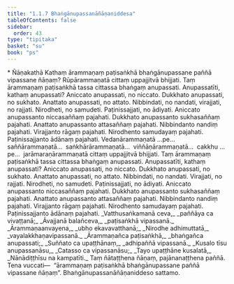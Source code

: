 ```yaml
---
title: "1.1.7 Bhaṅgānupassanāñāṇaniddesa"
tableOfContents: false
sidebar:
  order: 43
type: "tipitaka"
basket: "su"
book: "ps"
---
```



<DynamicBreadcrumb />

<Paragraph type="center" book="ps">
* Ñāṇakathā
</Paragraph>


<Division number="51" book="ps">

<Paragraph number="366" book="ps">
Kathaṃ ārammaṇaṃ paṭisaṅkhā bhaṅgānupassane paññā vipassane ñāṇaṃ? Rūpārammaṇatā cittaṃ uppajjitvā bhijjati. Taṃ ārammaṇaṃ paṭisaṅkhā tassa cittassa bhaṅgaṃ anupassati.
</Paragraph>

<Paragraph number="367" book="ps">
<Emphasis>Anupassatī</Emphasis>ti, kathaṃ anupassati? Aniccato anupassati, no niccato. Dukkhato anupassati, no sukhato. Anattato anupassati, no attato. Nibbindati, no nandati, virajjati, no rajjati. Nirodheti, no samudeti. Paṭinissajjati, no ādiyati.
</Paragraph>

</Division>
<Division number="52" book="ps">

<Paragraph number="368" book="ps">
Aniccato anupassanto niccasaññaṃ pajahati. Dukkhato anupassanto sukhasaññaṃ pajahati. Anattato anupassanto attasaññaṃ pajahati. Nibbindanto nandiṃ pajahati. Virajjanto rāgaṃ pajahati. Nirodhento samudayaṃ pajahati. Paṭinissajjanto ādānaṃ pajahati.
</Paragraph>

<Paragraph number="369" book="ps">
Vedanārammaṇatā …pe…  saññārammaṇatā…  saṅkhārārammaṇatā…  viññāṇārammaṇatā…  cakkhu …pe…  jarāmaraṇārammaṇatā cittaṃ uppajjitvā bhijjati. Taṃ ārammaṇaṃ paṭisaṅkhā tassa cittassa bhaṅgaṃ anupassati. Anupassatīti, kathaṃ anupassati? Aniccato anupassati, no niccato. Dukkhato anupassati, no sukhato. Anattato anupassati, no attato. Nibbindati, no nandati. Virajjati, no rajjati. Nirodheti, no samudeti. Paṭinissajjati, no ādiyati.
</Paragraph>

<Paragraph number="370" book="ps">
Aniccato anupassanto niccasaññaṃ pajahati. Dukkhato anupassanto sukhasaññaṃ pajahati. Anattato anupassanto attasaññaṃ pajahati. Nibbindanto nandiṃ pajahati. Virajjanto rāgaṃ pajahati. Nirodhento samudayaṃ pajahati. Paṭinissajjanto ādānaṃ pajahati.
</Paragraph>

<Paragraph number="371" type="verses" book="ps">
_Vatthusaṅkamanā ceva,_  
_paññāya ca vivaṭṭanā;_  
_Āvajjanā balañceva,_  
_paṭisaṅkhā vipassanā._  

</Paragraph>

<Paragraph number="372" type="verses" book="ps">
_Ārammaṇaanvayena,_  
_ubho ekavavatthanā;_  
_Nirodhe adhimuttatā,_  
_vayalakkhaṇavipassanā._  

</Paragraph>

<Paragraph number="373" type="verses" book="ps">
_Ārammaṇañca paṭisaṅkhā,_  
_bhaṅgañca anupassati;_  
_Suññato ca upaṭṭhānaṃ,_  
_adhipaññā vipassanā._  

</Paragraph>

<Paragraph number="374" type="verses" book="ps">
_Kusalo tīsu anupassanāsu,_  
_Catasso ca vipassanāsu;_  
_Tayo upaṭṭhāne kusalatā,_  
_Nānādiṭṭhīsu na kampatīti._  

</Paragraph>

<Paragraph number="375" book="ps">
Taṃ ñātaṭṭhena ñāṇaṃ, pajānanaṭṭhena paññā. Tena vuccati—  “ārammaṇaṃ paṭisaṅkhā bhaṅgānupassane paññā vipassane ñāṇaṃ”.

</Paragraph>
</Division>

<Paragraph number="376" type="center" book="ps">
Bhaṅgānupassanāñāṇaniddeso sattamo.
</Paragraph>